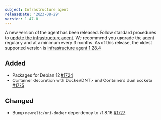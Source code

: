 ```yaml
---
subject: Infrastructure agent
releaseDate: '2023-08-29'
version: 1.47.0
---
```


A new version of the agent has been released. Follow standard procedures to [update the infrastructure agent](https://docs.newrelic.com/docs/infrastructure/install-configure-manage-infrastructure/update-or-uninstall/update-infrastructure-agent).
We recommend you upgrade the agent regularly and at a minimum every 3 months. As of this release, the oldest supported version is [infrastructure agent 1.28.4](https://docs.newrelic.com/docs/release-notes/infrastructure-release-notes/infrastructure-agent-release-notes/new-relic-infrastructure-agent-1284).

## Added

* Packages for Debian 12 [#1724](https://github.com/newrelic/infrastructure-agent/pull/1724)
* Container decoration with <DNT>Docker/DNT> and Containerd dual sockets [#1725](https://github.com/newrelic/infrastructure-agent/pull/1725)

## Changed

* Bump `newrelic/nri-docker` dependency to v1.8.16 [#1727](https://github.com/newrelic/infrastructure-agent/pull/1727)
